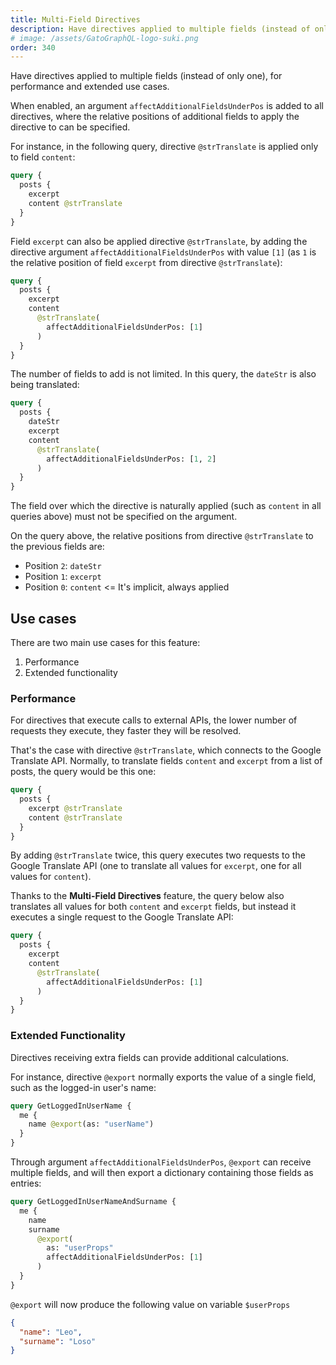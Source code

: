 ```yaml
---
title: Multi-Field Directives
description: Have directives applied to multiple fields (instead of only one), for performance and extended use cases.
# image: /assets/GatoGraphQL-logo-suki.png
order: 340
---
```


Have directives applied to multiple fields (instead of only one), for performance and extended use cases.

When enabled, an argument `affectAdditionalFieldsUnderPos` is added to all directives, where the relative positions of additional fields to apply the directive to can be specified.

For instance, in the following query, directive `@strTranslate` is applied only to field `content`:

```graphql
query {
  posts {
    excerpt
    content @strTranslate
  }
}
```

Field `excerpt` can also be applied directive `@strTranslate`, by adding the directive argument `affectAdditionalFieldsUnderPos` with value `[1]` (as `1` is the relative position of field `excerpt` from directive `@strTranslate`):

```graphql
query {
  posts {
    excerpt
    content
      @strTranslate(
        affectAdditionalFieldsUnderPos: [1]
      )
  }
}
```

The number of fields to add is not limited. In this query, the `dateStr` is also being translated:

```graphql
query {
  posts {
    dateStr
    excerpt
    content
      @strTranslate(
        affectAdditionalFieldsUnderPos: [1, 2]
      )
  }
}
```

The field over which the directive is naturally applied (such as `content` in all queries above) must not be specified on the argument.

On the query above, the relative positions from directive `@strTranslate` to the previous fields are:

- Position `2`: `dateStr`
- Position `1`: `excerpt`
- Position `0`: `content` <= It's implicit, always applied

## Use cases

There are two main use cases for this feature:

1. Performance
2. Extended functionality

### Performance

For directives that execute calls to external APIs, the lower number of requests they execute, they faster they will be resolved.

That's the case with directive `@strTranslate`, which connects to the Google Translate API. Normally, to translate fields `content` and `excerpt` from a list of posts, the query would be this one:

```graphql
query {
  posts {
    excerpt @strTranslate
    content @strTranslate
  }
}
```

By adding `@strTranslate` twice, this query executes two requests to the Google Translate API (one to translate all values for `excerpt`, one for all values for `content`).

Thanks to the **Multi-Field Directives** feature, the query below also translates all values for both `content` and `excerpt` fields, but instead it executes a single request to the Google Translate API:

```graphql
query {
  posts {
    excerpt
    content
      @strTranslate(
        affectAdditionalFieldsUnderPos: [1]
      )
  }
}
```

### Extended Functionality

Directives receiving extra fields can provide additional calculations.

For instance, directive `@export` normally exports the value of a single field, such as the logged-in user's name:

```graphql
query GetLoggedInUserName {
  me {
    name @export(as: "userName")
  }
}
```

Through argument `affectAdditionalFieldsUnderPos`, `@export` can receive multiple fields, and will then export a dictionary containing those fields as entries:

```graphql
query GetLoggedInUserNameAndSurname {
  me {
    name
    surname
      @export(
        as: "userProps"
        affectAdditionalFieldsUnderPos: [1]
      )
  }
}
```

`@export` will now produce the following value on variable `$userProps`

```json
{
  "name": "Leo",
  "surname": "Loso"
}
```
